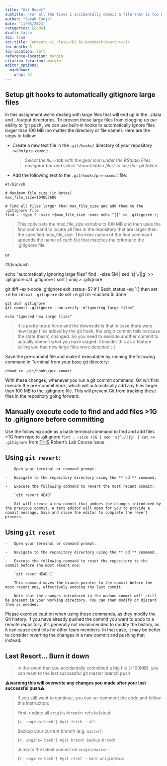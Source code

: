 ```yaml
---
title: "Git Reset"
subtitle: "For all the times I accidentally commit a file that is too big"
author: "Sarah Tanja"
date: '11/05/2023'
categories: [code]
draft: false
toc: true
toc-title: Contents <i class="bi bi-bookmark-heart"></i>
toc-depth: 5
toc-location: left
reference-location: margin
citation-location: margin
editor_options: 
  markdown: 
    wrap: 72
---
```


## Setup git hooks to automatically gitignore large files

In this assignment we're dealing with large files that will end up in
the ../data and ../output directories. To prevent those large files from
clogging up our ability to 'git push', we can use built-in hooks to
automatically ignore files larger than 100 MB (no matter the directory
or file name!). Here are the steps to follow:

-   Create a new text file in the `.git/hooks/` directory of your
    repository called `pre-commit`

    > *Select the `More` tab with the gear icon under the RStudio Files
    > navigator bar and select 'show hidden files' to see the .git
    > folder*.

-   Add the following text to the `.git/hooks/pre-commit` file:

```         
#!/bin/sh

# Maximum file size (in bytes)
max_file_size=104857600

# Find all files larger than max_file_size and add them to the .gitignore file
find . -type f -size +$max_file_size -exec echo "{}" >> .gitignore \;
```

> This code sets the max_file_size variable to 100 MB and then uses the
> find command to locate all files in the repository that are larger
> than the specified max_file_size. The exec option of the find command
> appends the name of each file that matches the criteria to the
> .gitignore file.

or

#!/bin/bash

echo "automatically ignoring large files" find . -size 5M \| sed
's\|\^./\|\|g' \>\> .gitignore cat .gitignore \| sort \| uniq \>
.gitignore

git diff --exit-code .gitignore exit_status=\$? if \[ \$exit_status -eq
1 \] then set +e for i in `cat .gitignore` do set +e git rm --cached \$i
done

```         
git add .gitignore
git commit .gitignore --no-verify -m"ignoring large files"

echo "ignored new large files"
```

> It is pretty brute force and the downside is that in case there were
> new large files added by the git hook, the origin commit fails because
> the state (hash) changed. So you need to execute another commit to
> actually commit what you have staged. Consider this as a feature
> telling you that new large files were detected ;-)

Save the pre-commit file and make it executable by running the following
command in Terminal from your base git directory:

```         
chmod +x .git/hooks/pre-commit
```

With these changes, whenever you run a git commit command, Git will
first execute the pre-commit hook, which will automatically add any
files larger than 100 MB to the .gitignore file. This will prevent Git
from tracking these files in the repository going forward.

## Manually execute code to find and add files \>1G to .gitignore before committing

Use the following code as a bash terminal command to find and add files
\>1G from repo to .gitignore
`find . -size +1G | sed 's|^./||g' | cat >> .gitignore` from
[THIS](https://github.com/sr320/course-fish546-2015/issues/43) Robert's
Lab Course Issue

## Using **`git revert`**:

```         
-   Open your terminal or command prompt.

-   Navigate to the repository directory using the **`cd`** command.

-   Execute the following command to revert the most recent commit:

    `git revert HEAD`

-   Git will create a new commit that undoes the changes introduced by the previous commit. A text editor will open for you to provide a commit message. Save and close the editor to complete the revert process.
```

## Using **`git reset`**

```         
-   Open your terminal or command prompt.

-   Navigate to the repository directory using the **`cd`** command.

-   Execute the following command to reset the repository to the commit before the most recent one:

    `git reset HEAD~1`

    This command moves the branch pointer to the commit before the most recent one, effectively undoing the last commit.

-   Note that the changes introduced in the undone commit will still be present in your working directory. You can then modify or discard them as needed.
```

Please exercise caution when using these commands, as they modify the
Git history. If you have already pushed the commit you want to undo to a
remote repository, it's generally not recommended to modify the history,
as it can cause conflicts for other team members. In that case, it may
be better to consider reverting the changes in a new commit and pushing
that instead.

## Last Resort... Burn it down

> In the event that you accidentally committed a big file (\>100MB), you
> can reset to the last successful git master branch push

::: callout-warning
⚠️**warning this will overwrite any changes you made after your last
successful push**⚠️
:::

> If you still want to continue, you can un-comment the code and follow
> this instruction:
>
> First, update all `origin/<branch>` refs to latest:
>
> ```{r, engine='bash'}
> #git fetch --all
> ```
>
> Backup your current branch (e.g. `master`):
>
> ```{r, engine='bash'}
> #git branch backup-branch
> ```
>
> Jump to the latest commit on `origin/master` :
>
> ```{r, engine='bash'}
> #git reset --hard origin/main
> ```
